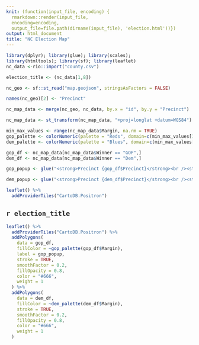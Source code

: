 ```yaml
---
knit: (function(input_file, encoding) {
  rmarkdown::render(input_file,
  encoding=encoding,
  output_file=file.path(dirname(input_file), 'election.html'))})
output: html_document
title: "NC Election Map"
---
```


```r
library(dplyr); library(glue); library(scales); 
library(htmltools); library(sf); library(leaflet)
nc_data <-rio::import("county.csv")

election_title <- (nc_data[1,8])

nc_geo <- sf::st_read("map.geojson", stringsAsFactors = FALSE)

names(nc_geo)[2] <- "Precinct"

nc_map_data <- merge(nc_geo, nc_data, by.x = "id", by.y = "Precinct")

nc_map_data <- st_transform(nc_map_data, "+proj=longlat +datum=WGS84")

min_max_values <- range(nc_map_data$Margin, na.rm = TRUE)
gop_palette <- colorNumeric(palette = "Reds", domain=c(min_max_values[1], min_max_values[2]), na.color = "FF0000")
dem_palette <- colorNumeric(palette = "Blues", domain=c(min_max_values[1], min_max_values[[2]]))

gop_df <- nc_map_data[nc_map_data$Winner == "GOP",]
dem_df <- nc_map_data[nc_map_data$Winner == "Dem",]

gop_popup <- glue("<strong>Precinct {gop_df$Precinct}</strong><br /><strong>Winner: GOP</strong><br />Township: {gop_df$Township}<br />GOP: {scales::percent(gop_df$Rep, scale = 100)}<br />DEM: {scales::percent(gop_df$Dem, scale = 100)}<br />Margin: {scales::percent(gop_df$Margin, scale = 100)}")  %>%   lapply(htmltools::HTML)

dem_popup <- glue("<strong>Precinct {dem_df$Precinct}</strong><br /><strong>Winner: DEM</strong><br />Township: {dem_df$Township}<br /><br />DEM: {scales::percent(dem_df$Dem, scale = 100)}<br />GOP: {scales::percent(dem_df$Rep, scale = 100)}<br />Margin: {scales::percent(dem_df$Margin, scale = 100)}")  %>%   lapply(htmltools::HTML)

leaflet() %>%
  addProviderTiles("CartoDB.Positron")
```

## `r election_title`



```r

leaflet() %>%
  addProviderTiles("CartoDB.Positron") %>%
  addPolygons(
    data = gop_df,
    fillColor = ~gop_palette(gop_df$Margin),
    label = gop_popup,
    stroke = TRUE,
    smoothFactor = 0.2,
    fillOpacity = 0.8,
    color = "#666",
    weight = 1
  ) %>%
  addPolygons(
    data = dem_df,
    fillColor = ~dem_palette(dem_df$Margin),
    stroke = TRUE,
    smoothFactor = 0.2,
    fillOpacity = 0.8,
    color = "#666",
    weight = 1
  ) 
```
